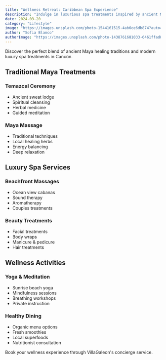 ```yaml
---
title: "Wellness Retreat: Caribbean Spa Experience"
description: "Indulge in luxurious spa treatments inspired by ancient Maya healing"
date: 2024-03-20
category: "Lifestyle"
image: "https://images.unsplash.com/photo-1544161515-4ab6ce6db874?auto=format&fit=crop&w=2000&q=80"
author: "Sofia Blanco"
authorImage: "https://images.unsplash.com/photo-1438761681033-6461ffad8d80?auto=format&fit=crop&w=150&q=80"
---
```


Discover the perfect blend of ancient Maya healing traditions and modern luxury spa treatments in Cancún.

## Traditional Maya Treatments

### Temazcal Ceremony
- Ancient sweat lodge
- Spiritual cleansing
- Herbal medicine
- Guided meditation

### Maya Massage
- Traditional techniques
- Local healing herbs
- Energy balancing
- Deep relaxation

## Luxury Spa Services

### Beachfront Massages
- Ocean view cabanas
- Sound therapy
- Aromatherapy
- Couples treatments

### Beauty Treatments
- Facial treatments
- Body wraps
- Manicure & pedicure
- Hair treatments

## Wellness Activities

### Yoga & Meditation
- Sunrise beach yoga
- Mindfulness sessions
- Breathing workshops
- Private instruction

### Healthy Dining
- Organic menu options
- Fresh smoothies
- Local superfoods
- Nutritionist consultation

Book your wellness experience through VillaGaleon's concierge service.